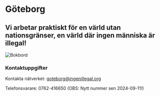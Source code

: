 
# Göteborg

## Vi arbetar praktiskt för en värld utan nationsgränser, en värld där ingen människa är illegal!

<Image src={bokbord} alt="Bokbord" priority/>

### Kontaktuppgifter

Kontakta nätverket: [goteborg@ingenillegal.org](mailto:goteborg@ingenillegal.org)

Telefonsvarare: 0762-416650 (OBS: Nytt nummer sen 2024-09-11!)


